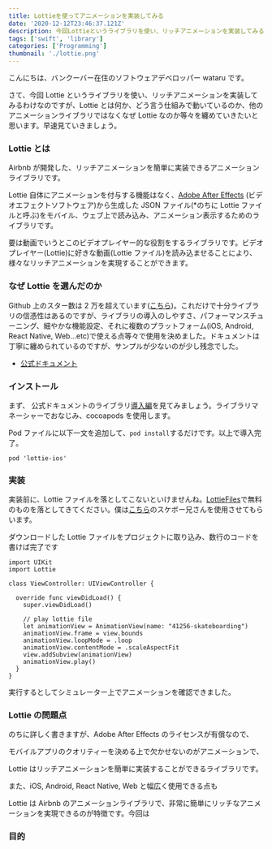 ```yaml
---
title: Lottieを使ってアニメーションを実装してみる
date: '2020-12-12T23:46:37.121Z'
description: 今回Lottieというライブラリを使い、リッチアニメーションを実装してみるわけなのですが、Lottieとは何か、どう言う仕組みで動いているのか、他のアニメーションライブラリではなくなぜLottieなのか等々を纏めていきたいと思います。早速見ていきましょう。
tags: ['swift', 'library']
categories: ['Programming']
thumbnail: './lottie.png'
---
```


こんにちは、バンクーバー在住のソフトウェアデベロッパー wataru です。

さて、今回 Lottie というライブラリを使い、リッチアニメーションを実装してみるわけなのですが、Lottie とは何か、どう言う仕組みで動いているのか、他のアニメーションライブラリではなくなぜ Lottie なのか等々を纏めていきたいと思います。早速見ていきましょう。

### Lottie とは

Airbnb が開発した、リッチアニメーションを簡単に実装できるアニメーションライブラリです。

Lottie 自体にアニメーションを付与する機能はなく、[Adobe After Effects](https://www.adobe.com/products/aftereffects.html) (ビデオエフェクトソフトウェア)から生成した JSON ファイル(\*のちに Lottie ファイルと呼ぶ)をモバイル、ウェブ上で読み込み、アニメーション表示するためのライブラリです。

要は動画でいうとこのビデオプレイヤー的な役割をするライブラリです。ビデオプレイヤー(Lottie)に好きな動画(Lottie ファイル)を読み込ませることにより、様々なリッチアニメーションを実現することができます。

### なぜ Lottie を選んだのか

Github 上のスター数は 2 万を超えています([こちら](https://github.com/airbnb/lottie-ios))。これだけで十分ライブラリの信憑性はあるのですが、ライブラリの導入のしやすさ、パフォーマンスチューニング、細やかな機能設定、それに複数のプラットフォーム(iOS, Android, React Native, Web...etc)で使える点等々で使用を決めました。ドキュメントは丁寧に纏められているのですが、サンプルが少ないのが少し残念でした。

- [公式ドキュメント](http://airbnb.io/lottie/#/ios)

### インストール

まず、
公式ドキュメントのライブラリ[導入編](http://airbnb.io/lottie/#/ios?id=installing-lottie)を見てみましょう。ライブラリマネーシャーでおなじみ、cocoapods を使用します。

Pod ファイルに以下一文を追加して、`pod install`するだけです。以上で導入完了。

```
pod 'lottie-ios'
```

### 実装

実装前に、Lottie ファイルを落としてこないといけませんね。[LottieFiles](https://lottiefiles.com/)で無料のものを落としてきてください。僕は[こちら](https://lottiefiles.com/41256-skateboarding)のスケボー兄さんを使用させてもらいます。

ダウンロードした Lottie ファイルをプロジェクトに取り込み、数行のコードを書けば完了です

```
import UIKit
import Lottie

class ViewController: UIViewController {

  override func viewDidLoad() {
    super.viewDidLoad()

    // play lottie file
    let animationView = AnimationView(name: "41256-skateboarding")
    animationView.frame = view.bounds
    animationView.loopMode = .loop
    animationView.contentMode = .scaleAspectFit
    view.addSubview(animationView)
    animationView.play()
  }
}
```

実行するとしてシミュレーター上でアニメーションを確認できました。

### Lottie の問題点

のちに詳しく書きますが、Adobe After Effects のライセンスが有償なので、

モバイルアプリのクオリティーを決める上で欠かせないのがアニメーションで、

Lottie はリッチアニメーションを簡単に実装することができるライブラリです。

また、iOS, Android, React Native, Web と幅広く使用できる点も

Lottie は Airbnb のアニメーションライブラリで、非常に簡単にリッチなアニメーションを実現できるのが特徴です。今回は

### 目的
